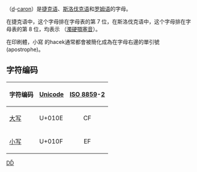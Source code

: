 {{Unreferenced|time=2017-12-29T14:14:51+00:00}}
{{Infobox alphabet|alphabet=拉丁|uuc=010E|ulc=010F}}
{{Unicode|'''Ď''', '''ď'''}}（[[d|d]]-[[倒折音符|caron]]）是[[捷克语|捷克语]]、[[斯洛伐克语|斯洛伐克语]]和[[罗姆语|罗姆语]]的字母。

在捷克语中，这个字母排在字母表的第 7 位，在斯洛伐克语中，这个字母排在字母表的第 8 位，均表示 {{IPA4|ɟ}}（[[濁硬顎塞音|濁硬顎塞音]]）。

在印刷體，小寫 {{Unicode|ď}} 的hacek通常都會被簡化成為在字母右邊的單引號 (apostrophe)。

== 字符编码 ==
{| class="wikitable"
!字符编码!![[Unicode|Unicode]]!![[ISO/IEC_8859|ISO 8859]]-[[ISO/IEC_8859-2|2]]
|-
|[[大寫字母|大写]] {{Unicode|Ď}}||U+010E||style="text-align:center;"|CF
|-
|[[小寫字母|小写]] {{Unicode|ď}}||U+010F||style="text-align:center;"|EF
|}

{{Alphabet lang|cs|sk|rom}}
{{Latin alphabet}}

[[Category:衍生拉丁字母|DĎ]]
